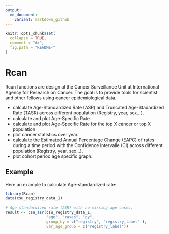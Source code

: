 ```yaml
---
output:
  md_document:
    variant: markdown_github
---
```


<!-- README.md is generated from README.Rmd. Please edit that file -->

```r
knitr::opts_chunk$set(
  collapse = TRUE,
  comment = "#>",
  fig.path = "README-"
)
```

# Rcan

Rcan functions are design at the Cancer Surveillance Unit at International Agency  for Research on Cancer. The goal is to provide tools for scientist and other fellows using cancer epidemiological data. 

* calculate Age-Standardized Rate (ASR) and Truncated Age-Stadardized Rate (TASR) across different population (Registry, year, sex...).
* calculate and plot Age-Specific Rate
* calculate and plot Age-Specific Rate for the top X cancer or top X population
* plot cancer statistics over year.
* calculate the Estimated Annual Percentage Change (EAPC) of rates during a time period with the Confidence Intervalle (CI) across different population (Registry, year, sex...).
* plot cohort period age specific graph.



## Example

Here an example to calculate Age-standardized rate:

```r
library(Rcan)
data(csu_registry_data_1)

# Age standardized rate (ASR) with no missing age cases.
result <- csu_asr(csu_registry_data_1, 
                  "age", "cases", "py",
                  group_by = c("registry", "registry_label" ),
                  var_age_group = c("registry_label"))
```
